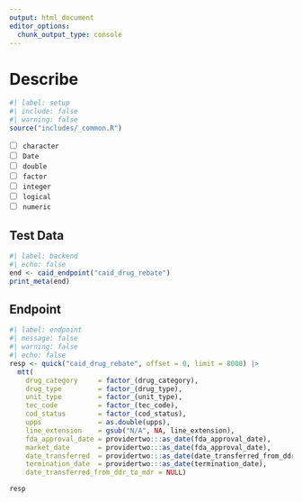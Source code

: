 ```yaml
---
output: html_document
editor_options: 
  chunk_output_type: console
---
```


# Describe

```r
#| label: setup
#| include: false
#| warning: false
source("includes/_common.R")
```

-   [ ] `character`
-   [ ] `Date`
-   [ ] `double`
-   [ ] `factor`
-   [ ] `integer`
-   [ ] `logical`
-   [ ] `numeric`

## Test Data

```r
#| label: backend
#| echo: false
end <- caid_endpoint("caid_drug_rebate")
print_meta(end)
```

## Endpoint

```r
#| label: endpoint
#| message: false
#| warning: false
#| echo: false
resp <- quick("caid_drug_rebate", offset = 0, limit = 8000) |> 
  mtt(
    drug_category     = factor_(drug_category),
    drug_type         = factor_(drug_type),
    unit_type         = factor_(unit_type),
    tec_code          = factor_(tec_code),
    cod_status        = factor_(cod_status),
    upps              = as.double(upps),
    line_extension    = gsub("N/A", NA, line_extension),
    fda_approval_date = providertwo:::as_date(fda_approval_date),
    market_date       = providertwo:::as_date(fda_approval_date),
    date_transferred  = providertwo:::as_date(date_transferred_from_ddr_to_mdr),
    termination_date  = providertwo:::as_date(termination_date),
    date_transferred_from_ddr_to_mdr = NULL)

resp
```
